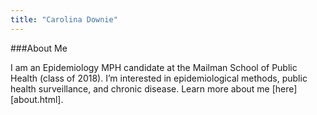 ```yaml
---
title: "Carolina Downie"
---
```


###About Me

I am an Epidemiology MPH candidate at the Mailman School of Public Health (class of 2018). I'm interested in epidemiological methods, public health surveillance, and chronic disease. Learn more about me [here][about.html]. 


